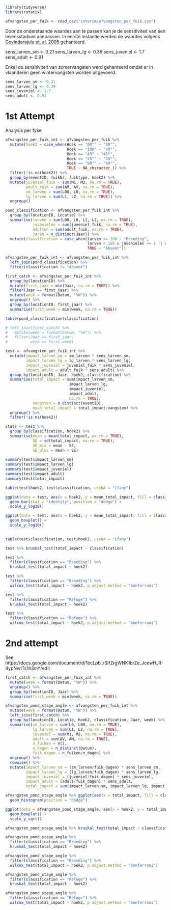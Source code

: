 ```r
library(tidyverse)
library(rstatix)
```

```r
afvangsten_per_fuik <- read_csv("interim/afvangsten_per_fuik.csv")
```

Door de onderstaande waardes aan te passen kan je de sensitiviteit van een levensstadium aanpassen. In eerste instantie werden de waardes volgens [Govindarajulu et. al. 2005](https://esajournals.onlinelibrary.wiley.com/doi/epdf/10.1890/05-0486) gehanteerd.

sens_larven_sm <- 0.21
sens_larven_lg <- 0.39
sens_juveniel <- 1.7
sens_adult <- 0.91

Enkel de sensitiviteit van zomervangsten werd gehanteerd omdat er in vlaanderen 
geen wintervangsten worden uitgevoerd. 

```r
sens_larven_sm <- 0.21
sens_larven_lg <- 0.39
sens_juveniel <- 1.7
sens_adult <- 0.91
```

# 1st Attempt
Analysis per fyke
```r
afvangsten_per_fuik_int <- afvangsten_per_fuik %>% 
  mutate(hoek2 = case_when(Hoek == "00°" ~ "00°",
                           Hoek == "180" ~ "90°",
                           Hoek == "45" ~ "45°",
                           Hoek == "45°" ~ "45°",
                           Hoek == "90°" ~ "90°",
                           TRUE ~ NA_character_)) %>% 
  filter(!is.na(hoek2)) %>% 
  group_by(eventID, fuikNr, fuiktype, hoek2) %>% 
  mutate(juveniel_fuik = sum(M1, M2, na.rm = TRUE),
         adult_fuik = sum(AM, AV, na.rm = TRUE),
         sm_larven = sum(L00, L0, na.rm = TRUE),
         lg_larven = sum(L1, L2, na.rm = TRUE)) %>% 
  ungroup()

pond_classification <- afvangsten_per_fuik_int %>% 
  group_by(locationID, Locatie) %>% 
  summarise(larven = sum(L00, L0, L1, L2, na.rm = TRUE),
            juvenielen = sum(juveniel_fuik, na.rm = TRUE),
            adulten = sum(adult_fuik, na.rm = TRUE),
            jaren = n_distinct(Jaar)) %>% 
  mutate(classification = case_when(larven >= 100 ~ "Breeding", 
                                    larven < 100 & juvenielen >= 1 || adulten >= 1 ~ "Refuge",
                                    TRUE ~ "Absent"))

afvangsten_per_fuik_int <- afvangsten_per_fuik_int %>% 
  left_join(pond_classification) %>% 
  filter(classification != "Absent")
```

```r
first_catch <- afvangsten_per_fuik_int %>% 
  group_by(locationID) %>% 
  mutate(first_jaar = min(Jaar, na.rm = TRUE)) %>% 
  filter(Jaar == first_jaar) %>% 
  mutate(week = format(Datum, "%W")) %>% 
  ungroup() %>% 
  group_by(locationID, first_jaar) %>% 
  summarise(first_week = min(week, na.rm = TRUE)) 

table(pond_classification$classification)

# left_join(first_catch) %>% 
#   mutate(week = format(Datum, "%W")) %>% 
#   filter(Jaar == first_jaar,
#          week == first_week) 

test <- afvangsten_per_fuik_int %>% 
  mutate(impact_larven_sm = sm_larven * sens_larven_sm,
         impact_larven_lg = lg_larven * sens_larven_lg,
         impact_juveniel = juveniel_fuik * sens_juveniel,
         impact_adult = adult_fuik * sens_adult) %>% 
  group_by(locationID, Jaar, hoek2, classification) %>% 
  summarise(total_impact = sum(impact_larven_sm, 
                            impact_larven_lg, 
                            impact_juveniel, 
                            impact_adult, 
                            na.rm = TRUE),
            vangsten = n_distinct(eventID),
            mean_total_impact = total_impact/vangsten) %>% 
  ungroup() %>% 
  filter(!is.na(hoek2))

stats <- test %>% 
  group_by(classification, hoek2) %>% 
  summarise(mean = mean(total_impact, na.rm = TRUE),
            SE = sd(total_impact, na.rm = TRUE),
            SE_min = mean - SE,
            SE_plus = mean + SE)
  
summary(test$impact_larven_sm)
summary(test$impact_larven_lg)
summary(test$impact_juveniel)
summary(test$impact_adult)
summary(test$total_impact)

table(test$hoek2, test$classification, useNA = "ifany")
```

```r
ggplot(data = test, aes(x = hoek2, y = mean_total_impact, fill = classification)) + 
  geom_bar(stat = "identity", position = "dodge") +
  scale_y_log10()

ggplot(data = test, aes(x = hoek2, y = mean_total_impact, fill = classification)) + 
  geom_boxplot() +
  scale_y_log10()
  

table(test$classification, test$hoek2, useNA = "ifany")
```

```r
test %>% kruskal_test(total_impact ~ classification)

test %>% 
  filter(classification == "Breeding") %>% 
  kruskal_test(total_impact ~ hoek2)

test %>% 
  filter(classification == "Breeding") %>% 
  wilcox_test(total_impact ~ hoek2, p.adjust.method = "bonferroni")

test %>% 
  filter(classification == "Refuge") %>% 
  kruskal_test(total_impact ~ hoek2)

test %>% 
  filter(classification == "Refuge") %>% 
  wilcox_test(total_impact ~ hoek2, p.adjust.method = "bonferroni")
```

# 2nd attempt
See https://docs.google.com/document/d/1bcLpb_rSIfZrgWNK1brZe_JcewH_R-4ypNwtTs1h3mY/edit
```r
first_catch <- afvangsten_per_fuik_int %>% 
  mutate(week = format(Datum, "%W")) %>% 
  ungroup() %>% 
  group_by(locationID, Jaar) %>% 
  summarise(first_week = min(week, na.rm = TRUE))

afvangsten_pond_stage_angle <- afvangsten_per_fuik_int %>% 
  mutate(week = format(Datum, "%W")) %>% 
  left_join(first_catch) %>% 
  group_by(locationID, Locatie, hoek2, classification, Jaar, week) %>% 
  summarise(sm_larven = sum(L0, L00, na.rm = TRUE),
            lg_larven = sum(L1, L2, na.rm = TRUE),
            juveniel = sum(M1, M2, na.rm = TRUE),
            adult = sum(AV, AM, na.rm = TRUE),
            n_fuiken = n(),
            n_dagen = n_distinct(Datum),
            fuik_dagen = n_fuiken/n_dagen) %>% 
  ungroup() %>% 
  rowwise() %>% 
  mutate(impact_larven_sm = (sm_larven/fuik_dagen) * sens_larven_sm,
         impact_larven_lg = (lg_larven/fuik_dagen) * sens_larven_lg,
         impact_juveniel = (juveniel/fuik_dagen) * sens_juveniel,
         impact_adult = (adult/fuik_dagen) * sens_adult,
         total_impact = sum(impact_larven_sm, impact_larven_lg, impact_juveniel, impact_adult)) %>% ungroup()
```

```r
afvangsten_pond_stage_angle %>% ggplot(aes(x = total_impact, fill = classification)) +
  geom_histogram(position = "dodge")

ggplot(data = afvangsten_pond_stage_angle, aes(x = hoek2, y = total_impact, fill = classification)) + 
  geom_boxplot() +
  scale_y_sqrt()
```

```r
afvangsten_pond_stage_angle %>% kruskal_test(total_impact ~ classification)

afvangsten_pond_stage_angle %>% 
  filter(classification == "Breeding") %>% 
  kruskal_test(total_impact ~ hoek2)

afvangsten_pond_stage_angle %>% 
  filter(classification == "Breeding") %>% 
  wilcox_test(total_impact ~ hoek2, p.adjust.method = "bonferroni")

afvangsten_pond_stage_angle %>% 
  filter(classification == "Refuge") %>% 
  kruskal_test(total_impact ~ hoek2)

afvangsten_pond_stage_angle %>% 
  filter(classification == "Refuge") %>% 
  wilcox_test(total_impact ~ hoek2, p.adjust.method = "bonferroni")
```

